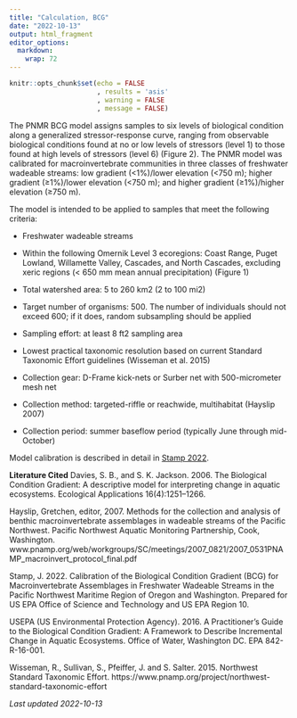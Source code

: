 ```yaml
---
title: "Calculation, BCG"
date: "2022-10-13"
output: html_fragment
editor_options: 
  markdown: 
    wrap: 72
---
```


```r
knitr::opts_chunk$set(echo = FALSE
                      , results = 'asis'
                      , warning = FALSE
                      , message = FALSE)
```

The PNMR BCG model assigns samples to six levels of biological condition along a generalized stressor-response curve, ranging from observable biological 
conditions found at no or low levels of stressors (level 1) to those found at 
high levels of stressors (level 6) (Figure 2). The PNMR model was calibrated for macroinvertebrate communities in three classes of freshwater wadeable streams: 
low gradient (<1%)/lower elevation (<750 m); higher gradient (≥1%)/lower 
elevation (<750 m); and higher gradient (≥1%)/higher elevation (≥750 m). 

The model is intended to be applied to samples that meet the following criteria:

*	Freshwater wadeable streams

*	Within the following Omernik Level 3 ecoregions: Coast Range, Puget Lowland, Willamette Valley, Cascades, and North Cascades, excluding xeric regions (< 650 
mm mean annual precipitation) (Figure 1)

*	Total watershed area: 5 to 260 km2 (2 to 100 mi2)

*	Target number of organisms: 500. The number of individuals should not exceed 
600; if it does, random subsampling should be applied

*	Sampling effort: at least 8 ft2 sampling area 

*	Lowest practical taxonomic resolution based on current Standard Taxonomic
Effort guidelines (Wisseman et al. 2015)

*	Collection gear: D-Frame kick-nets or Surber net with 500-micrometer mesh net

*	Collection method: targeted-riffle or reachwide, multihabitat (Hayslip 2007)

*	Collection period: summer baseflow period (typically June through mid-October) 

Model calibration is described in detail in [Stamp 2022](links/PNMR_BCG_report_20220930_minusSupp.zip). 

**Literature Cited**
Davies, S. B., and S. K. Jackson. 2006. The Biological Condition Gradient: A descriptive model for interpreting change in aquatic ecosystems. Ecological Applications 16(4):1251–1266.

Hayslip, Gretchen, editor, 2007. Methods for the collection and analysis of 
benthic macroinvertebrate assemblages in wadeable streams of the Pacific 
Northwest. Pacific Northwest Aquatic Monitoring Partnership, Cook, Washington. www.pnamp.org/web/workgroups/SC/meetings/2007_0821/2007_0531PNAMP_macroinvert_protocol_final.pdf

Stamp, J. 2022. Calibration of the Biological Condition Gradient (BCG) for Macroinvertebrate Assemblages in Freshwater Wadeable Streams in the Pacific 
Northwest Maritime Region of Oregon and Washington. Prepared for US EPA Office 
of Science and Technology and US EPA Region 10.

USEPA (US Environmental Protection Agency). 2016. A Practitioner’s Guide to the Biological Condition Gradient: A Framework to Describe Incremental Change in 
Aquatic Ecosystems. Office of Water, Washington DC. EPA 842-R-16-001.

Wisseman, R., Sullivan, S., Pfeiffer, J. and S. Salter. 2015. Northwest Standard Taxonomic Effort. https://www.pnamp.org/project/northwest-standard-taxonomic-effort

*Last updated 2022-10-13*
